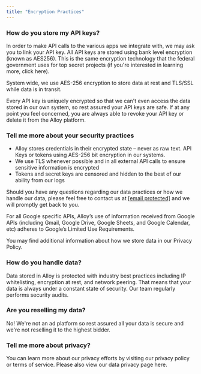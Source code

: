 ```yaml
---
title: "Encryption Practices"
---
```


### **How do you store my API keys?**

In order to make API calls to the various apps we integrate with, we may ask you to link your API key. All API keys are stored using bank level encryption (known as AES256). This is the same encryption technology that the federal government uses for top secret projects (if you're interested in learning more, click here).

System wide, we use AES-256 encryption to store data at rest and TLS/SSL while data is in transit.

Every API key is uniquely encrypted so that we can't even access the data stored in our own system, so rest assured your API keys are safe. If at any point you feel concerned, you are always able to revoke your API key or delete it from the Alloy platform.

### Tell me more about your security practices

* Alloy stores credentials in their encrypted state – never as raw text. API Keys or tokens using AES-256 bit encryption in our systems.
* We use TLS whenever possible and in all external API calls to ensure sensitive information is encrypted
* Tokens and secret keys are censored and hidden to the best of our ability from our logs

Should you have any questions regarding our data practices or how we handle our data, please feel free to contact us at [\[email protected\]](/cdn-cgi/l/email-protection#7605131503041f020f36040318171a1a190f5815191b) and we will promptly get back to you.

For all Google specific APIs, Alloy’s use of information received from Google APIs (including Gmail, Google Drive, Google Sheets, and Google Calendar, etc) adheres to Google’s Limited Use Requirements.

You may find additional information about how we store data in our Privacy Policy.

### How do you handle data?

Data stored in Alloy is protected with industry best practices including IP whitelisting, encryption at rest, and network peering. That means that your data is always under a constant state of security. Our team regularly performs security audits.

### Are you reselling my data?

No! We're not an ad platform so rest assured all your data is secure and we're not reselling it to the highest bidder.

### Tell me more about privacy?

You can learn more about our privacy efforts by visiting our privacy policy or terms of service. Please also view our data privacy page here.